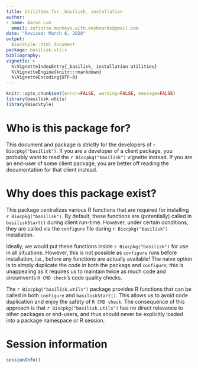 ```yaml
---
title: Utilities for _basilisk_ installation
author: 
- name: Aaron Lun
  email: infinite.monkeys.with.keyboards@gmail.com
date: "Revised: March 6, 2020"
output:
  BiocStyle::html_document
package: basilisk.utils
bibliography: 
vignette: >
  %\VignetteIndexEntry{_basilisk_ installation utilities}
  %\VignetteEngine{knitr::rmarkdown}
  %\VignetteEncoding{UTF-8}    
---
```


```r
knitr::opts_chunk$set(error=FALSE, warning=FALSE, message=FALSE)
library(basilisk.utils)
library(BiocStyle)
```

# Who is this package for?

This document and package is strictly for the developers of `r Biocpkg("basilisk")`.
If you are a developer of a client package, you probably want to read the `r Biocpkg("basilisk")` vignette instead.
If you are an end-user of some client package, you are better off reading the documentation for that client instead.

# Why does this package exist?

This package centralizes various R functions that are required for installing `r Biocpkg("basilisk")`.
By default, these functions are (potentially) called in `basiliskStart()` during client run-time.
However, under certain conditions, they are called via the `configure` file during `r Biocpkg("basilisk")` installation.

Ideally, we would put these functions inside `r Biocpkg("basilisk")` for use in all situations.
However, this is not possible as `configure` runs before installation, i.e., before any functions are actually available!
The naive option is to simply duplicate the code in both the package and `configure`;
this is unappealing as it requires us to maintain twice as much code and circumvents `R CMD check`'s code quality checks.

The `r Biocpkg("basilisk.utils")` package provides R functions that can be called in both `configure` and `basiliskStart()`.
This allows us to avoid code duplication and enjoy the safety of `R CMD check`.
The consequence of this approach is that `r Biocpkg("basilisk.utils")` has no direct relevance to other packages or end-users,
and thus should never be explicitly loaded into a package namespace or R session.

# Session information

```r
sessionInfo()
```
